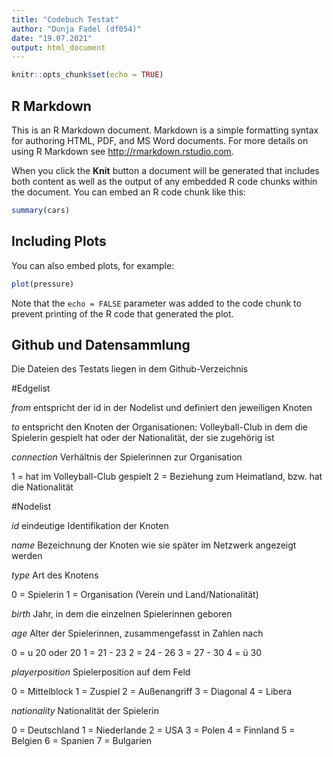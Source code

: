 ```yaml
---
title: "Codebuch Testat"
author: "Dunja Fadel (df054)"
date: "19.07.2021"
output: html_document
---
```


```r
knitr::opts_chunk$set(echo = TRUE)
```

## R Markdown

This is an R Markdown document. Markdown is a simple formatting syntax for authoring HTML, PDF, and MS Word documents. For more details on using R Markdown see <http://rmarkdown.rstudio.com>.

When you click the **Knit** button a document will be generated that includes both content as well as the output of any embedded R code chunks within the document. You can embed an R code chunk like this:

```r
summary(cars)
```

## Including Plots

You can also embed plots, for example:

```r
plot(pressure)
```

Note that the `echo = FALSE` parameter was added to the code chunk to prevent printing of the R code that generated the plot.

## Github und Datensammlung 

Die Dateien des Testats liegen in dem Github-Verzeichnis 

#Edgelist

*from*
entspricht der id in der Nodelist und definiert den jeweiligen Knoten

*to*
entspricht den Knoten der Organisationen: Volleyball-Club in dem die Spielerin gespielt hat oder der Nationalität, der sie zugehörig ist 

*connection*
Verhältnis der Spielerinnen zur Organisation

1 = hat im Volleyball-Club gespielt 
2 = Beziehung zum Heimatland, bzw. hat die Nationalität

#Nodelist

*id*
eindeutige Identifikation der Knoten 

*name*
Bezeichnung der Knoten wie sie später im Netzwerk angezeigt werden

*type*
Art des Knotens 

0 = Spielerin 
1 = Organisation (Verein und Land/Nationalität)

*birth*
Jahr, in dem die einzelnen Spielerinnen geboren 

*age*
Alter der Spielerinnen, zusammengefasst in Zahlen nach 

0 = u 20 oder 20
1 = 21 - 23
2 = 24 - 26 
3 = 27 - 30 
4 = ü 30 

*playerposition*
Spielerposition auf dem Feld

0 = Mittelblock
1 = Zuspiel
2 = Außenangriff 
3 = Diagonal 
4 = Libera 

*nationality*
Nationalität der Spielerin

0 = Deutschland
1 = Niederlande
2 = USA
3 = Polen
4 = Finnland
5 = Belgien
6 = Spanien
7 = Bulgarien
